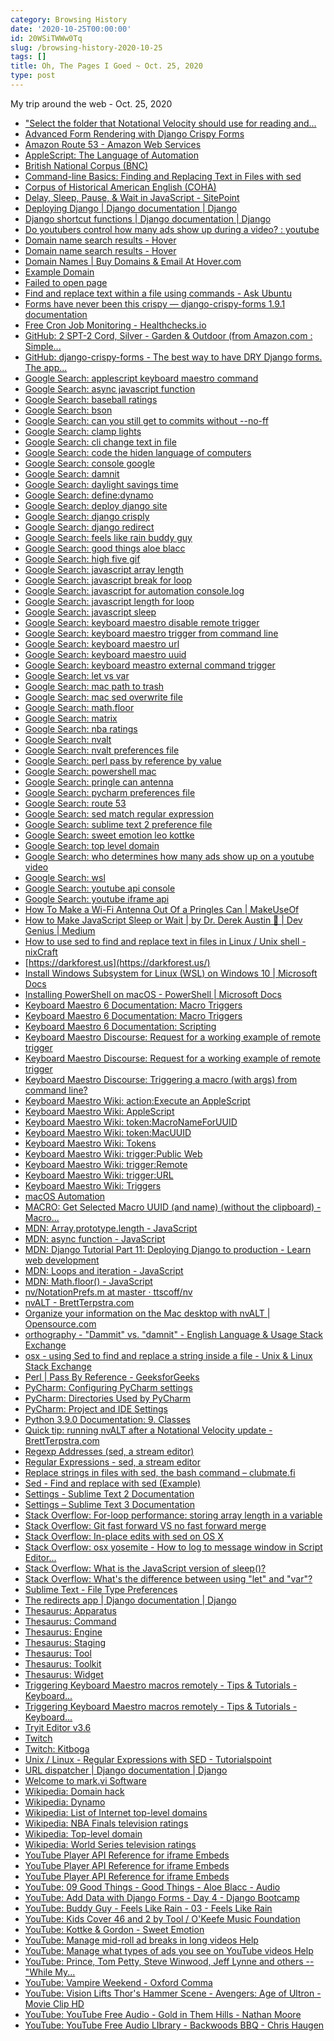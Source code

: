 ```yaml
---
category: Browsing History
date: '2020-10-25T00:00:00'
id: 20WSiTWWw0Tq
slug: /browsing-history-2020-10-25
tags: []
title: Oh, The Pages I Goed ~ Oct. 25, 2020
type: post
---
```


My trip around the web - Oct. 25, 2020

- ["Select the folder that Notational Velocity should use for reading and...](https://github.com/scrod/nv/issues/332)
- [Advanced Form Rendering with Django Crispy Forms](https://simpleisbetterthancomplex.com/tutorial/2018/11/28/advanced-form-rendering-with-django-crispy-forms.html)
- [Amazon Route 53 - Amazon Web Services](https://aws.amazon.com/route53/)
- [AppleScript: The Language of Automation](https://macosxautomation.com/applescript/index.html)
- [British National Corpus (BNC)](https://www.english-corpora.org/bnc/)
- [Command-line Basics: Finding and Replacing Text in Files with sed](https://alligator.io/workflow/finding-replacing-text-sed/)
- [Corpus of Historical American English (COHA)](https://www.english-corpora.org/coha/)
- [Delay, Sleep, Pause, & Wait in JavaScript - SitePoint](https://www.sitepoint.com/delay-sleep-pause-wait/)
- [Deploying Django | Django documentation | Django](https://docs.djangoproject.com/en/3.1/howto/deployment/)
- [Django shortcut functions | Django documentation | Django](https://docs.djangoproject.com/en/3.1/topics/http/shortcuts/)
- [Do youtubers control how many ads show up during a video? : youtube](https://www.reddit.com/r/youtube/comments/5kn5f8/do_youtubers_control_how_many_ads_show_up_during/)
- [Domain name search results - Hover](https://www.hover.com/domains/results?q=alan)
- [Domain name search results - Hover](https://www.hover.com/domains/results?utf8=%E2%9C%93&q=alan.dev)
- [Domain Names | Buy Domains & Email At Hover.com](https://www.hover.com/)
- [Example Domain](https://www.example.com/)
- [Failed to open page](https://alan.dev/)
- [Find and replace text within a file using commands - Ask Ubuntu](https://askubuntu.com/questions/20414/find-and-replace-text-within-a-file-using-commands)
- [Forms have never been this crispy — django-crispy-forms 1.9.1 documentation](https://django-crispy-forms.readthedocs.io/en/latest/)
- [Free Cron Job Monitoring - Healthchecks.io](https://healthchecks.io/)
- [GitHub: 2 SPT-2 Cord, Silver - Garden & Outdoor (from Amazon.com : Simple...](https://www.amazon.com/Simple-Deluxe-Aluminum-Reflector-Included/dp/B06XD1PK37/ref=sr_1_7?dchild=1&keywords=clamp+lights&qid=1603654624&sr=8-7)
- [GitHub: django-crispy-forms - The best way to have DRY Django forms. The app...](https://github.com/django-crispy-forms/django-crispy-forms)
- [Google Search: applescript keyboard maestro command](https://www.google.com/search?client=safari&rls=en&q=applescript+keyboard+maestro+command&ie=UTF-8&oe=UTF-8)
- [Google Search: async javascript function](https://www.google.com/search?client=safari&rls=en&q=async+javascript+function&ie=UTF-8&oe=UTF-8)
- [Google Search: baseball ratings](https://www.google.com/search?client=safari&rls=en&q=baseball+ratings&ie=UTF-8&oe=UTF-8)
- [Google Search: bson](https://www.google.com/search?client=safari&rls=en&q=bson&ie=UTF-8&oe=UTF-8)
- [Google Search: can you still get to commits without --no-ff](https://www.google.com/search?client=safari&rls=en&q=can+you+still+get+to+commits+without+--no-ff&ie=UTF-8&oe=UTF-8)
- [Google Search: clamp lights](https://www.google.com/search?newwindow=1&client=safari&rls=en&ei=xNOVX_kowovnApqUv4gB&q=clamp+lights&oq=clamp+lights&gs_lcp=CgZwc3ktYWIQAzIICAAQyQMQkQIyAggAMgQIABBDMgIIADICCAAyAggAMgIIADICCAAyAggAMgIIADoHCAAQRxCwAzoFCAAQkQI6CAgAELEDEIMBOgUIABCxAzoICC4QsQMQgwE6CwguELEDEMcBEKMCOggILhDHARCvAToHCAAQyQMQQzoHCAAQsQMQQ1D_NViyRWC7RmgBcAB4AIABZ4gBxAeSAQQxMS4xmAEAoAEBqgEHZ3dzLXdpesgBCMABAQ&sclient=psy-ab&ved=0ahUKEwj5mqb0vtDsAhXCxVkKHRrKDxEQ4dUDCAw&uact=5)
- [Google Search: cli change text in file](https://www.google.com/search?client=safari&rls=en&q=cli+change+text+in+file&ie=UTF-8&oe=UTF-8)
- [Google Search: code the hiden language of computers](https://www.google.com/search?client=safari&rls=en&q=code+the+hiden+language+of+computers&ie=UTF-8&oe=UTF-8)
- [Google Search: console google](https://www.google.com/search?client=safari&rls=en&q=console+google&ie=UTF-8&oe=UTF-8)
- [Google Search: damnit](https://www.google.com/search?client=safari&rls=en&q=damnit&ie=UTF-8&oe=UTF-8)
- [Google Search: daylight savings time](https://www.google.com/search?client=safari&rls=en&q=daylight+savings+time&ie=UTF-8&oe=UTF-8)
- [Google Search: define:dynamo](https://www.google.com/search?client=safari&rls=en&q=define:dynamo&ie=UTF-8&oe=UTF-8)
- [Google Search: deploy django site](https://www.google.com/search?client=safari&rls=en&q=deploy+django+site&ie=UTF-8&oe=UTF-8)
- [Google Search: django crisply](https://www.google.com/search?newwindow=1&client=safari&rls=en&ei=1eGVX-mmBajY5gLdnKqIDQ&q=django+crisply+&oq=django+crisply+&gs_lcp=CgZwc3ktYWIQAzIHCAAQyQMQDTIECAAQDTIECAAQDTIECAAQDTIECAAQDTIECAAQDTIECAAQDTIECAAQDTIECAAQDTIECAAQDToHCAAQRxCwA1DaF1jaF2C-GWgBcAB4AIABZIgBZJIBAzAuMZgBAKABAaoBB2d3cy13aXrIAQjAAQE&sclient=psy-ab&ved=0ahUKEwip5bapzNDsAhUorFkKHV2OCtEQ4dUDCAw&uact=5)
- [Google Search: django redirect](https://www.google.com/search?client=safari&rls=en&q=django+redirect&ie=UTF-8&oe=UTF-8)
- [Google Search: feels like rain buddy guy](https://www.google.com/search?client=safari&rls=en&q=feels+like+rain+buddy+guy&ie=UTF-8&oe=UTF-8)
- [Google Search: good things aloe blacc](https://www.google.com/search?client=safari&rls=en&q=good+things+aloe+blacc&ie=UTF-8&oe=UTF-8)
- [Google Search: high five gif](https://www.google.com/search?q=high+five+gif&newwindow=1&client=safari&rls=en&source=lnms&tbm=isch&sa=X&ved=2ahUKEwiW0PfDm9HsAhUIpFkKHY_gCD4Q_AUoAXoECA8QAw&biw=781&bih=489)
- [Google Search: javascript array length](https://www.google.com/search?client=safari&rls=en&q=javascript+array+length&ie=UTF-8&oe=UTF-8)
- [Google Search: javascript break for loop](https://www.google.com/search?client=safari&rls=en&q=javascript+break+for+loop&ie=UTF-8&oe=UTF-8)
- [Google Search: javascript for automation console.log](https://www.google.com/search?client=safari&rls=en&q=javascript+for+automation+console.log&ie=UTF-8&oe=UTF-8)
- [Google Search: javascript length for loop](https://www.google.com/search?client=safari&rls=en&q=javascript+length+for+loop&ie=UTF-8&oe=UTF-8)
- [Google Search: javascript sleep](https://www.google.com/search?client=safari&rls=en&q=javascript+sleep&ie=UTF-8&oe=UTF-8)
- [Google Search: keyboard maestro disable remote trigger](https://www.google.com/search?client=safari&rls=en&q=keyboard+maestro+disable+remote+trigger&ie=UTF-8&oe=UTF-8)
- [Google Search: keyboard maestro trigger from command line](https://www.google.com/search?client=safari&rls=en&q=keyboard+maestro+trigger+from+command+line&ie=UTF-8&oe=UTF-8)
- [Google Search: keyboard maestro url](https://www.google.com/search?client=safari&rls=en&q=keyboard+maestro+url&ie=UTF-8&oe=UTF-8)
- [Google Search: keyboard maestro uuid](https://www.google.com/search?client=safari&rls=en&q=keyboard+maestro+uuid&ie=UTF-8&oe=UTF-8)
- [Google Search: keyboard meastro external command trigger](https://www.google.com/search?newwindow=1&client=safari&rls=en&ei=lN-UX5WCFrCC5wKhk7GgBA&q=keyboard+meastro+external+command+trigger&oq=keyboard+meastro+external+command+trigger&gs_lcp=CgZwc3ktYWIQAzIHCCEQChCgAToHCAAQRxCwAzoKCCEQFhAKEB0QHlCqKljDMmD0NmgBcAB4AIAB-AKIAeYJkgEHMC43LjAuMZgBAKABAaoBB2d3cy13aXrIAQjAAQE&sclient=psy-ab&ved=0ahUKEwiVnLaE1s7sAhUwwVkKHaFJDEQQ4dUDCAw&uact=5)
- [Google Search: let vs var](https://www.google.com/search?client=safari&rls=en&q=let+vs+var&ie=UTF-8&oe=UTF-8)
- [Google Search: mac path to trash](https://www.google.com/search?client=safari&rls=en&q=mac+path+to+trash&ie=UTF-8&oe=UTF-8)
- [Google Search: mac sed overwrite file](https://www.google.com/search?client=safari&rls=en&q=mac+sed+overwrite+file&ie=UTF-8&oe=UTF-8)
- [Google Search: math.floor](https://www.google.com/search?client=safari&rls=en&q=math.floor&ie=UTF-8&oe=UTF-8)
- [Google Search: matrix](https://www.google.com/search?newwindow=1&client=safari&rls=en&ei=DMqUX_KFE4WD5wLK5qCoCw&q=matrix+&oq=matrix+&gs_lcp=CgZwc3ktYWIQAzIQCC4QxwEQrwEQyQMQQxCTAjIECAAQQzIECAAQQzIECAAQQzIECAAQQzIECAAQQzIECAAQQzIECAAQQzIHCAAQsQMQQzIECAAQQzoHCAAQRxCwAzoICC4QsQMQgwE6AggAOgsILhCxAxDHARCjAjoICAAQsQMQgwE6BQgAEJECOgQILhBDOgUIABCxAzoICC4QxwEQowI6DQguEMcBEK8BEEMQkwI6DQguELEDEMcBEKMCEAo6BwguELEDEEM6CAgAELEDEMkDOgUILhCxA1C6N1jrQWCyQ2gEcAB4AIABrQGIAdQHkgEDMS43mAEAoAEBqgEHZ3dzLXdpesgBCMABAQ&sclient=psy-ab&ved=0ahUKEwjyu4nAwc7sAhWFwVkKHUozCLUQ4dUDCAw&uact=5)
- [Google Search: nba ratings](https://www.google.com/search?client=safari&rls=en&q=nba+ratings&ie=UTF-8&oe=UTF-8#scso=_36iVX6aONMyA5wLf4oPABA20:101)
- [Google Search: nvalt](https://www.google.com/search?client=safari&rls=en&q=nvalt&ie=UTF-8&oe=UTF-8)
- [Google Search: nvalt preferences file](https://www.google.com/search?client=safari&rls=en&q=nvalt+preferences+file&ie=UTF-8&oe=UTF-8)
- [Google Search: perl pass by reference by value](https://www.google.com/search?client=safari&rls=en&q=perl+pass+by+reference+by+value&ie=UTF-8&oe=UTF-8)
- [Google Search: powershell mac](https://www.google.com/search?client=safari&rls=en&q=powershell+mac&ie=UTF-8&oe=UTF-8)
- [Google Search: pringle can antenna](https://www.google.com/search?client=safari&rls=en&q=pringle+can+antenna&ie=UTF-8&oe=UTF-8)
- [Google Search: pycharm preferences file](https://www.google.com/search?client=safari&rls=en&q=pycharm+preferences+file&ie=UTF-8&oe=UTF-8)
- [Google Search: route 53](https://www.google.com/search?client=safari&rls=en&q=route+53&ie=UTF-8&oe=UTF-8)
- [Google Search: sed match regular expression](https://www.google.com/search?client=safari&rls=en&q=sed+match+regular+expression&ie=UTF-8&oe=UTF-8)
- [Google Search: sublime text 2 preference file](https://www.google.com/search?client=safari&rls=en&q=sublime+text+2+preference+file&ie=UTF-8&oe=UTF-8)
- [Google Search: sweet emotion leo kottke](https://www.google.com/search?client=safari&rls=en&q=sweet+emotion+leo+kottke&ie=UTF-8&oe=UTF-8)
- [Google Search: top level domain](https://www.google.com/search?client=safari&rls=en&q=top+level+domain&ie=UTF-8&oe=UTF-8)
- [Google Search: who determines how many ads show up on a youtube video](https://www.google.com/search?client=safari&rls=en&q=who+determines+how+many+ads+show+up+on+a+youtube+video&ie=UTF-8&oe=UTF-8)
- [Google Search: wsl](https://www.google.com/search?client=safari&rls=en&q=wsl&ie=UTF-8&oe=UTF-8)
- [Google Search: youtube api console](https://www.google.com/search?client=safari&rls=en&q=youtube+api+console&ie=UTF-8&oe=UTF-8)
- [Google Search: youtube iframe api](https://www.google.com/search?client=safari&rls=en&q=youtube+iframe+api&ie=UTF-8&oe=UTF-8)
- [How To Make a Wi-Fi Antenna Out Of a Pringles Can | MakeUseOf](https://www.makeuseof.com/tag/how-to-make-a-wifi-antenna-out-of-a-pringles-can-nb/)
- [How to Make JavaScript Sleep or Wait | by Dr. Derek Austin 🥳 | Dev Genius | Medium](https://medium.com/dev-genius/how-to-make-javascript-sleep-or-wait-d95d33c99909)
- [How to use sed to find and replace text in files in Linux / Unix shell - nixCraft](https://www.cyberciti.biz/faq/how-to-use-sed-to-find-and-replace-text-in-files-in-linux-unix-shell/)
- [https://darkforest.us](https://darkforest.us/)
- [Install Windows Subsystem for Linux (WSL) on Windows 10 | Microsoft Docs](https://docs.microsoft.com/en-us/windows/wsl/install-win10)
- [Installing PowerShell on macOS - PowerShell | Microsoft Docs](https://docs.microsoft.com/en-us/powershell/scripting/install/installing-powershell-core-on-macos?view=powershell-7)
- [Keyboard Maestro 6 Documentation: Macro Triggers](https://www.keyboardmaestro.com/documentation/6/triggers.html)
- [Keyboard Maestro 6 Documentation: Macro Triggers](https://www.keyboardmaestro.com/documentation/6/triggers.html#triggers_script)
- [Keyboard Maestro 6 Documentation: Scripting](https://www.keyboardmaestro.com/documentation/6/scripting.html)
- [Keyboard Maestro Discourse: Request for a working example of remote trigger](https://forum.keyboardmaestro.com/t/request-for-a-working-example-of-remote-trigger/10844/10?u=jmichaeltx)
- [Keyboard Maestro Discourse: Request for a working example of remote trigger](https://forum.keyboardmaestro.com/t/request-for-a-working-example-of-remote-trigger/10844/10)
- [Keyboard Maestro Discourse: Triggering a macro (with args) from command line?](https://forum.keyboardmaestro.com/t/triggering-a-macro-with-args-from-command-line/7135)
- [Keyboard Maestro Wiki: action:Execute an AppleScript](https://wiki.keyboardmaestro.com/action/Execute_an_AppleScript)
- [Keyboard Maestro Wiki: AppleScript](https://wiki.keyboardmaestro.com/AppleScript)
- [Keyboard Maestro Wiki: token:MacroNameForUUID](https://wiki.keyboardmaestro.com/token/MacroNameForUUID)
- [Keyboard Maestro Wiki: token:MacUUID](https://wiki.keyboardmaestro.com/token/MacUUID)
- [Keyboard Maestro Wiki: Tokens](https://wiki.keyboardmaestro.com/Tokens)
- [Keyboard Maestro Wiki: trigger:Public Web](https://wiki.keyboardmaestro.com/trigger/Public_Web)
- [Keyboard Maestro Wiki: trigger:Remote](https://wiki.keyboardmaestro.com/trigger/Remote)
- [Keyboard Maestro Wiki: trigger:URL](https://wiki.keyboardmaestro.com/trigger/URL)
- [Keyboard Maestro Wiki: Triggers](https://wiki.keyboardmaestro.com/Triggers)
- [macOS Automation](https://macosxautomation.com/index.html)
- [MACRO: Get Selected Macro UUID (and name) (without the clipboard) - Macro...](https://forum.keyboardmaestro.com/t/macro-get-selected-macro-uuid-and-name-without-the-clipboard/4330)
- [MDN: Array.prototype.length - JavaScript](https://developer.mozilla.org/en-US/docs/Web/JavaScript/Reference/Global_Objects/Array/length)
- [MDN: async function - JavaScript](https://developer.mozilla.org/en-US/docs/Web/JavaScript/Reference/Statements/async_function)
- [MDN: Django Tutorial Part 11: Deploying Django to production - Learn web development](https://developer.mozilla.org/en-US/docs/Learn/Server-side/Django/Deployment)
- [MDN: Loops and iteration - JavaScript](https://developer.mozilla.org/en-US/docs/Web/JavaScript/Guide/Loops_and_iteration)
- [MDN: Math.floor() - JavaScript](https://developer.mozilla.org/en-US/docs/Web/JavaScript/Reference/Global_Objects/Math/floor)
- [nv/NotationPrefs.m at master · ttscoff/nv](https://github.com/ttscoff/nv/blob/master/NotationPrefs.m)
- [nvALT - BrettTerpstra.com](https://brettterpstra.com/projects/nvalt/)
- [Organize your information on the Mac desktop with nvALT | Opensource.com](https://opensource.com/article/19/1/nvalt)
- [orthography - "Dammit" vs. "damnit" - English Language & Usage Stack Exchange](https://english.stackexchange.com/questions/79282/dammit-vs-damnit)
- [osx - using Sed to find and replace a string inside a file - Unix & Linux Stack Exchange](https://unix.stackexchange.com/questions/272040/using-sed-to-find-and-replace-a-string-inside-a-file)
- [Perl | Pass By Reference - GeeksforGeeks](https://www.geeksforgeeks.org/perl-pass-by-reference/)
- [PyCharm: Configuring PyCharm settings](https://www.jetbrains.com/help/pycharm/configuring-project-and-ide-settings.html)
- [PyCharm: Directories Used by PyCharm](https://www.jetbrains.com/help/pycharm/directories-used-by-the-ide-to-store-settings-caches-plugins-and-logs.html)
- [PyCharm: Project and IDE Settings](https://www.jetbrains.com/help/pycharm/project-and-ide-settings.html#ide_settings)
- [Python 3.9.0 Documentation: 9. Classes](https://docs.python.org/3/tutorial/classes.html#id2)
- [Quick tip: running nvALT after a Notational Velocity update - BrettTerpstra.com](https://brettterpstra.com/2011/02/08/quick-tip-running-nvalt-after-a-notational-velocity-update/)
- [Regexp Addresses (sed, a stream editor)](https://www.gnu.org/software/sed/manual/html_node/Regexp-Addresses.html)
- [Regular Expressions - sed, a stream editor](https://www.gnu.org/software/sed/manual/html_node/Regular-Expressions.html)
- [Replace strings in files with sed, the bash command – clubmate.fi](https://clubmate.fi/replace-strings-in-files-with-the-sed-bash-command/)
- [Sed - Find and replace with sed (Example)](https://coderwall.com/p/whmxya/sed-find-and-replace-with-sed)
- [Settings - Sublime Text 2 Documentation](https://www.sublimetext.com/docs/2/settings.html)
- [Settings – Sublime Text 3 Documentation](https://www.sublimetext.com/docs/3/settings.html)
- [Stack Overflow: For-loop performance: storing array length in a variable](https://stackoverflow.com/questions/17989270/for-loop-performance-storing-array-length-in-a-variable)
- [Stack Overflow: Git fast forward VS no fast forward merge](https://stackoverflow.com/questions/6701292/git-fast-forward-vs-no-fast-forward-merge/6701322)
- [Stack Overflow: In-place edits with sed on OS X](https://stackoverflow.com/questions/7573368/in-place-edits-with-sed-on-os-x)
- [Stack Overflow: osx yosemite - How to log to message window in Script Editor...](https://stackoverflow.com/questions/27609455/how-to-log-to-message-window-in-script-editor-using-javascript-for-automation)
- [Stack Overflow: What is the JavaScript version of sleep()?](https://stackoverflow.com/questions/951021/what-is-the-javascript-version-of-sleep)
- [Stack Overflow: What's the difference between using "let" and "var"?](https://stackoverflow.com/questions/762011/whats-the-difference-between-using-let-and-var)
- [Sublime Text - File Type Preferences](https://www.sublimetext.com/docs/1/file-type-preferences)
- [The redirects app | Django documentation | Django](https://docs.djangoproject.com/en/3.1/ref/contrib/redirects/)
- [Thesaurus: Apparatus](https://www.thesaurus.com/browse/apparatus?s=t)
- [Thesaurus: Command](https://www.thesaurus.com/browse/command?s=t)
- [Thesaurus: Engine](https://www.thesaurus.com/browse/engine?s=t)
- [Thesaurus: Staging](https://www.thesaurus.com/browse/staging)
- [Thesaurus: Tool](https://www.thesaurus.com/browse/tool?s=t)
- [Thesaurus: Toolkit](https://www.thesaurus.com/misspelling?term=toolkit&s=t)
- [Thesaurus: Widget](https://www.thesaurus.com/browse/widget?s=t)
- [Triggering Keyboard Maestro macros remotely - Tips & Tutorials - Keyboard...](https://forum.keyboardmaestro.com/t/triggering-keyboard-maestro-macros-remotely/8277?u=jmichaeltx)
- [Triggering Keyboard Maestro macros remotely - Tips & Tutorials - Keyboard...](https://forum.keyboardmaestro.com/t/triggering-keyboard-maestro-macros-remotely/8277/3)
- [Tryit Editor v3.6](https://www.w3schools.com/JS/tryit.asp?filename=tryjs_const_array)
- [Twitch](https://www.twitch.tv/team/heartsupportnetwork)
- [Twitch: Kitboga](https://www.twitch.tv/kitboga)
- [Unix / Linux - Regular Expressions with SED - Tutorialspoint](https://www.tutorialspoint.com/unix/unix-regular-expressions.htm)
- [URL dispatcher | Django documentation | Django](https://docs.djangoproject.com/en/3.1/topics/http/urls/#using-regular-expressions)
- [Welcome to mark.vi Software](https://mark.vi/#)
- [Wikipedia: Domain hack](https://en.wikipedia.org/wiki/Domain_hack)
- [Wikipedia: Dynamo](https://en.wikipedia.org/wiki/Dynamo)
- [Wikipedia: List of Internet top-level domains](https://en.wikipedia.org/wiki/List_of_Internet_top-level_domains#V)
- [Wikipedia: NBA Finals television ratings](https://en.wikipedia.org/wiki/NBA_Finals_television_ratings#2)
- [Wikipedia: Top-level domain](https://en.wikipedia.org/wiki/Top-level_domain)
- [Wikipedia: World Series television ratings](https://en.wikipedia.org/wiki/World_Series_television_ratings)
- [YouTube Player API Reference for iframe Embeds](https://developers.google.com/youtube/iframe_api_reference)
- [YouTube Player API Reference for iframe Embeds](https://developers.google.com/youtube/iframe_api_reference#Functions)
- [YouTube Player API Reference for iframe Embeds](https://developers.google.com/youtube/iframe_api_reference#seekTo)
- [YouTube: 09 Good Things - Good Things - Aloe Blacc - Audio](https://www.youtube.com/watch?v=ILLsVJ4ztFI)
- [YouTube: Add Data with Django Forms - Day 4 - Django Bootcamp](https://www.youtube.com/watch?v=ATuS7vpVc0I)
- [YouTube: Buddy Guy - Feels Like Rain - 03 - Feels Like Rain](https://www.youtube.com/watch?v=QButLzJB5SI)
- [YouTube: Kids Cover 46 and 2 by Tool / O'Keefe Music Foundation](https://www.youtube.com/watch?v=mYKLvYGqaC0)
- [YouTube: Kottke & Gordon - Sweet Emotion](https://www.youtube.com/watch?v=FjdTiP8DLIA)
- [YouTube: Manage mid-roll ad breaks in long videos Help](https://support.google.com/youtube/answer/6175006?hl=en)
- [YouTube: Manage what types of ads you see on YouTube videos Help](https://support.google.com/youtube/answer/7403255?hl=en)
- [YouTube: Prince, Tom Petty, Steve Winwood, Jeff Lynne and others -- "While My...](https://www.youtube.com/watch?v=6SFNW5F8K9Y)
- [YouTube: Vampire Weekend - Oxford Comma](https://www.youtube.com/watch?v=P_i1xk07o4g)
- [YouTube: Vision Lifts Thor's Hammer Scene - Avengers: Age of Ultron - Movie Clip HD](https://www.youtube.com/watch?v=I7jP1JQerrw)
- [YouTube: YouTube Free Audio - Gold in Them Hills - Nathan Moore](https://www.youtube.com/watch?v=dYidxJ_gKd8)
- [YouTube: YouTube Free Audio LIbrary - Backwoods BBQ - Chris Haugen](https://www.youtube.com/watch?v=Puq9vVwsrqA&t=1s)